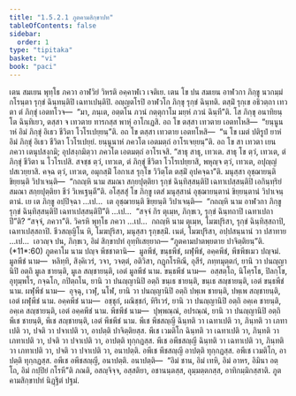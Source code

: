 ```yaml
---
title: "1.5.2.1 ภูตคามสิกฺขาปท"
tableOfContents: false
sidebar:
  order: 1
type: "tipitaka"
basket: "vi"
book: "paci"
---
```



<DynamicBreadcrumb />

<Division number="89" book="paci">

<Paragraph number="338" book="paci">
เตน สมเยน พุทฺโธ ภควา อาฬวิยํ วิหรติ อคฺคาฬเว เจติเย. เตน โข ปน สมเยน อาฬวกา ภิกฺขู นวกมฺมํ กโรนฺตา รุกฺขํ ฉินฺทนฺติปิ เฉทาเปนฺติปิ. อญฺญตโรปิ อาฬวโก ภิกฺขุ รุกฺขํ ฉินฺทติ. ตสฺมิํ รุกฺเข อธิวตฺถา เทวตา ตํ ภิกฺขุํ เอตทโวจ—  “มา, ภนฺเต, อตฺตโน ภวนํ กตฺตุกาโม มยฺหํ ภวนํ ฉินฺที”ติ. โส ภิกฺขุ อนาทิยนฺโต ฉินฺทิเยว, ตสฺสา จ เทวตาย ทารกสฺส พาหุํ อาโกเฏสิ. อถ โข ตสฺสา เทวตาย เอตทโหสิ—  “ยนฺนูนาหํ อิมํ ภิกฺขุํ อิเธว ชีวิตา โวโรเปยฺยนฺ”ติ. อถ โข ตสฺสา เทวตาย เอตทโหสิ—  “น โข เมตํ ปติรูปํ ยาหํ อิมํ ภิกฺขุํ อิเธว ชีวิตา โวโรเปยฺยํ. ยนฺนูนาหํ ภควโต เอตมตฺถํ อาโรเจยฺยนฺ”ติ. อถ โข สา เทวตา เยน ภควา เตนุปสงฺกมิ; อุปสงฺกมิตฺวา ภควโต เอตมตฺถํ อาโรเจสิ. “สาธุ สาธุ, เทวเต. สาธุ โข ตฺวํ, เทวเต, ตํ ภิกฺขุํ ชีวิตา น โวโรเปสิ. สจชฺช ตฺวํ, เทวเต, ตํ ภิกฺขุํ ชีวิตา โวโรเปยฺยาสิ, พหุญฺจ ตฺวํ, เทวเต, อปุญฺญํ ปสเวยฺยาสิ. คจฺฉ ตฺวํ, เทวเต, อมุกสฺมิํ โอกาเส รุกฺโข วิวิตฺโต ตสฺมิํ อุปคจฺฉา”ติ. มนุสฺสา อุชฺฌายนฺติ ขิยฺยนฺติ วิปาเจนฺติ—  “กถญฺหิ นาม สมณา สกฺยปุตฺติยา รุกฺขํ ฉินฺทิสฺสนฺติปิ เฉทาเปสฺสนฺติปิ เอกินฺทฺริยํ สมณา สกฺยปุตฺติยา ชีวํ วิเหเฐนฺตี”ติ.
</Paragraph>

<Paragraph number="339" book="paci">
อโสฺสสุํ โข ภิกฺขู เตสํ มนุสฺสานํ อุชฺฌายนฺตานํ ขิยฺยนฺตานํ วิปาเจนฺตานํ. เย เต ภิกฺขู อปฺปิจฺฉา …เป…  เต อุชฺฌายนฺติ ขิยฺยนฺติ วิปาเจนฺติ—  “กถญฺหิ นาม อาฬวกา ภิกฺขู รุกฺขํ ฉินฺทิสฺสนฺติปิ เฉทาเปสฺสนฺติปี”ติ …เป…  “สจฺจํ กิร ตุเมฺห, ภิกฺขเว, รุกฺขํ ฉินฺทถาปิ เฉทาเปถาปี”ติ? “สจฺจํ, ภควา”ติ. วิครหิ พุทฺโธ ภควา …เป…  กถญฺหิ นาม ตุเมฺห, โมฆปุริสา, รุกฺขํ ฉินฺทิสฺสถาปิ, เฉทาเปสฺสถาปิ. ชีวสญฺญิโน หิ, โมฆปุริสา, มนุสฺสา รุกฺขสฺมิํ. เนตํ, โมฆปุริสา, อปฺปสนฺนานํ วา ปสาทาย …เป…  เอวญฺจ ปน, ภิกฺขเว, อิมํ สิกฺขาปทํ อุทฺทิเสยฺยาถ—
</Paragraph>

</Division>
<Division number="90" book="paci">

<Paragraph number="340" book="paci">
<Emphasis>“ภูตคามปาตพฺยตาย ปาจิตฺติยนฺ”</Emphasis>ติ. (*11*:<Emphasis>60</Emphasis>)
</Paragraph>

</Division>
<Division number="91" book="paci">

<Paragraph number="341" book="paci">
<Emphasis>ภูตคาโม</Emphasis> นาม ปญฺจ พีชชาตานิ—  มูลพีชํ, ขนฺธพีชํ, ผฬุพีชํ, อคฺคพีชํ, พีชพีชเมว ปญฺจมํ.
</Paragraph>

<Paragraph number="342" book="paci">
<Emphasis>มูลพีชํ</Emphasis> นาม—  หลิทฺทิ, สิงฺคิเวรํ, วจา, วจตฺตํ, อติวิสา, กฏุกโรหิณี, อุสีรํ, ภทฺทมุตฺตกํ, ยานิ วา ปนญฺญานิปิ อตฺถิ มูเล ชายนฺติ, มูเล สญฺชายนฺติ, เอตํ มูลพีชํ นาม.
</Paragraph>

<Paragraph number="343" book="paci">
<Emphasis>ขนฺธพีชํ</Emphasis> นาม—  อสฺสตฺโถ, นิโคฺรโธ, ปิลกฺโข, อุทุมฺพโร, กจฺฉโก, กปิตฺถโน, ยานิ วา ปนญฺญานิปิ อตฺถิ ขนฺเธ ชายนฺติ, ขนฺเธ สญฺชายนฺติ, เอตํ ขนฺธพีชํ นาม.
</Paragraph>

<Paragraph number="344" book="paci">
<Emphasis>ผฬุพีชํ</Emphasis> นาม—  อุจฺฉุ, เวฬุ, นโฬ, ยานิ วา ปนญฺญานิปิ อตฺถิ ปพฺเพ ชายนฺติ, ปพฺเพ สญฺชายนฺติ, เอตํ ผฬุพีชํ นาม.
</Paragraph>

<Paragraph number="345" book="paci">
<Emphasis>อคฺคพีชํ</Emphasis> นาม—  อชฺชุกํ, ผณิชฺชกํ, หิริเวรํ, ยานิ วา ปนญฺญานิปิ อตฺถิ อคฺเค ชายนฺติ, อคฺเค สญฺชายนฺติ, เอตํ อคฺคพีชํ นาม.
</Paragraph>

<Paragraph number="346" book="paci">
<Emphasis>พีชพีชํ</Emphasis> นาม—  ปุพฺพณฺณํ, อปรณฺณํ, ยานิ วา ปนญฺญานิปิ อตฺถิ พีเช ชายนฺติ, พีเช สญฺชายนฺติ, เอตํ พีชพีชํ นาม.
</Paragraph>

</Division>
<Division number="92" book="paci">

<Paragraph number="347" book="paci">
พีเช พีชสญฺญี ฉินฺทติ วา เฉทาเปติ วา, ภินฺทติ วา เภทาเปติ วา, ปจติ วา ปจาเปติ วา, อาปตฺติ ปาจิตฺติยสฺส. พีเช เวมติโก ฉินฺทติ วา เฉทาเปติ วา, ภินฺทติ วา เภทาเปติ วา, ปจติ วา ปจาเปติ วา, อาปตฺติ ทุกฺกฏสฺส. พีเช อพีชสญฺญี ฉินฺทติ วา เฉทาเปติ วา, ภินฺทติ วา เภทาเปติ วา, ปจติ วา ปจาเปติ วา, อนาปตฺติ. อพีเช พีชสญฺญี อาปตฺติ ทุกฺกฏสฺส. อพีเช เวมติโก, อาปตฺติ ทุกฺกฏสฺส. อพีเช อพีชสญฺญี, อนาปตฺติ.
</Paragraph>

</Division>
<Division number="93" book="paci">

<Paragraph number="348" book="paci">
อนาปตฺติ—  “อิมํ ชาน, อิมํ เทหิ, อิมํ อาหร, อิมินา อตฺโถ, อิมํ กปฺปิยํ กโรหี”ติ ภณติ, อสญฺจิจฺจ, อสฺสติยา, อชานนฺตสฺส, อุมฺมตฺตกสฺส, อาทิกมฺมิกสฺสาติ.

</Paragraph>
</Division>

<Paragraph number="349" type="center" book="paci">
ภูตคามสิกฺขาปทํ นิฏฺฐิตํ ปฐมํ.
</Paragraph>